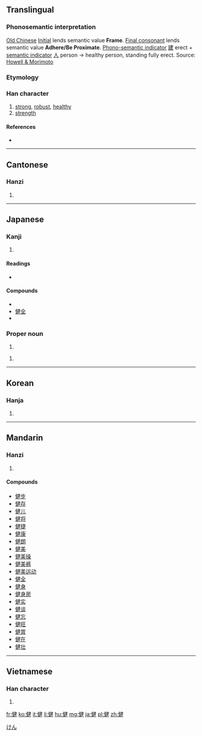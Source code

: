 ==Translingual==

===Phonosemantic interpretation===

[[w:Old_Chinese|Old Chinese]] [[w:Old_Chinese_phonology#Initials|Initial]] {{IPAchar|/*k-/}} lends semantic value '''Frame'''. [[w:Old_Chinese_phonology#Tones_and_final_consonants|Final consonant]] {{IPAchar|/*-n/}} lends semantic value '''Adhere/Be Proximate'''.
[[w:Chinese_character_classification#Phono-semantic_compound_characters|Phono-semantic indicator]] [[建]] erect + [[w:Radical_(Chinese_character)#Semantic_elements|semantic indicator]] [[人]] person → healthy person, standing fully erect.
Source: [http://www.kanjinetworks.com/eng/kanji-dictionary/online-kanji-etymology-dictionary.cfm?kanji_id=KAN02 Howell & Morimoto]

===Etymology===
{{Han compound|人|alt1=亻|t1=person|建|c1=s|c2=p|ls=psc}}

{{Han compound|人|alt1=亻|建|t1=person|t2=erect|ls=ic}}

===Han character===
{{Han char|rn=9|rad=人|as=09|sn=11|four=2524<sub>0</sub>|canj=人弓大手 (ONKQ)|ids=⿰[[亻]][[建]]}}

# [[strong]], [[robust]], [[healthy]]
# [[strength]]

====References====
* {{Han ref|kx=0111.110|dkj=00875|dj=0237.100|hdz=10184.090|uh=5065|ud=20581|bh=B0B7|bd=45239}}

----

==Cantonese==

===Hanzi===
{{yue-hanzi|jyut=[[gin6]]|y=gin6}}

# {{defn|lang=yue|sort=人09}}

----

==Japanese==

===Kanji===
{{ja-kanji|grade=4|rs=人09}}

# {{defn|lang=ja|sort=人09}}

====Readings====
* {{ja-readings|on=[[けん]] (ken)|kun=[[すこやか]] (sukoyaka), [[たけし]] (takeshi), [[したたか]] (shitataka)}}

====Compounds====
* {{term|健康||[[health]]|tr=[[けんこう]], [[kenkō]]|lang=ja|sc=Jpan}}
* [[健全]]
* {{term|健闘||good fight, strenuous effort|tr=[[けんとう]], [[kentō]]|lang=ja|sc=Jpan}}

===Proper noun===
{{ja-pos|k|proper|hira=けん|rom=Ken}}

# {{given name|male|lang=ja}}

{{ja-pos|k|proper|hira=たけし|rom=Takeshi}}

# {{given name|male|lang=ja}}

[[Category:Japanese male given names|けん]]

----

==Korean==

===Hanja===
{{ko-hanja|hangeul=[[건]], [[견]]|rv=geon, gyeon|mr=kŏn, kyŏn}}

# {{defn|lang=ko|sort=人09}}

----

==Mandarin==

===Hanzi===
{{cmn-hanzi|pin=[[jiàn]] ([[jian4]])|wg=chien<sup>4</sup>}}

# {{defn|lang=cmn|sort=人09}}

====Compounds====
* [[健步]]
* [[健存]]
* [[健儿]]
* [[健将]]
* [[健捷]]
* [[健康]]
* [[健朗]]
* [[健美]]
* [[健美操]]
* [[健美裤]]
* [[健美运动]]
* [[健全]]
* [[健身]]
* [[健身房]]
* [[健实]]
* [[健谈]]
* [[健忘]]
* [[健旺]]
* [[健胃]]
* [[健在]]
* [[健壮]]

----

==Vietnamese==

===Han character===
{{vi-hantu|[[kiện]], [[kẹn]]|rs=人09}}

# {{defn|lang=vi|sort=人09}}

[[fr:健]]
[[ko:健]]
[[it:健]]
[[li:健]]
[[hu:健]]
[[mg:健]]
[[ja:健]]
[[pl:健]]
[[zh:健]]